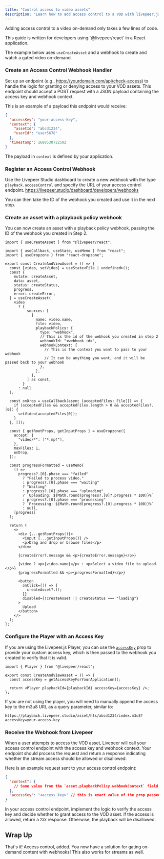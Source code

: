 ```yaml
---
title: "Control access to video assets"
description: "Learn how to add access control to a VOD with livepeer.js"
---
```


Adding access control to a video on-demand only takes a few lines of code.

<Info>
  This guide is written for developers using `@livepeer/react` in a React
  application.
</Info>

The example below uses `useCreateAsset` and a webhook to create and watch a gated video on-demand.

### Create an Access Control Webhook Handler

Set up an endpoint (e.g., https://yourdomain.com/api/check-access) to handle the logic for granting or denying access to your VOD assets.
This endpoint should accept a POST request with a JSON payload containing the access key and webhook context.

This is an example of a payload this endpoint would receive:

```json POST /api/check-access
{
  "accessKey": "your-access-key",
  "context": {
    "assetId": "abcd1234",
    "userId": "user5678"
  },
  "timestamp": 1680530722502
}
```

The payload in `context` is defined by your application.

### Register an Access Control Webhook

Use the Livepeer Studio dashboard to create a new webhook with the type `playback.accessControl` and specify the URL of your access control endpoint.
https://livepeer.studio/dashboard/developers/webhooks

You can then take the ID of the webhook you created and use it in the next step.

### Create an asset with a playback policy webhook

You can now create an asset with a playback policy webhook, passing the ID of the webhook you created in Step 2.

```tsx
import { useCreateAsset } from "@livepeer/react";

import { useCallback, useState, useMemo } from "react";
import { useDropzone } from "react-dropzone";

export const CreateAndViewAsset = () => {
  const [video, setVideo] = useState<File | undefined>();
  const {
    mutate: createAsset,
    data: asset,
    status: createStatus,
    progress,
    error: createError,
  } = useCreateAsset(
    video
      ? {
          sources: [
            {
              name: video.name,
              file: video,
              playbackPolicy: {
                type: "webhook",
                // This is the id of the webhook you created in step 2
                webhookId: "<webhook_id>",
                webhookContext: {
                  // This is the context you want to pass to your webhook
                  // It can be anything you want, and it will be passed back to your webhook
                },
              },
            },
          ] as const,
        }
      : null
  );

  const onDrop = useCallback(async (acceptedFiles: File[]) => {
    if (acceptedFiles && acceptedFiles.length > 0 && acceptedFiles?.[0]) {
      setVideo(acceptedFiles[0]);
    }
  }, []);

  const { getRootProps, getInputProps } = useDropzone({
    accept: {
      "video/*": ["*.mp4"],
    },
    maxFiles: 1,
    onDrop,
  });

  const progressFormatted = useMemo(
    () =>
      progress?.[0].phase === "failed"
        ? "Failed to process video."
        : progress?.[0].phase === "waiting"
        ? "Waiting"
        : progress?.[0].phase === "uploading"
        ? `Uploading: ${Math.round(progress?.[0]?.progress * 100)}%`
        : progress?.[0].phase === "processing"
        ? `Processing: ${Math.round(progress?.[0].progress * 100)}%`
        : null,
    [progress]
  );

  return (
    <>
      <div {...getRootProps()}>
        <input {...getInputProps()} />
        <p>Drag and drop or browse files</p>
      </div>

      {createError?.message && <p>{createError.message}</p>}

      {video ? <p>{video.name}</p> : <p>Select a video file to upload.</p>}
      {progressFormatted && <p>{progressFormatted}</p>}

      <button
        onClick={() => {
          createAsset?.();
        }}
        disabled={!createAsset || createStatus === "loading"}
      >
        Upload
      </button>
    </>
  );
};
```

### Configure the Player with an Access Key

If you are using the Livepeer.js Player, you can use the [`accessKey`](/reference/livepeer-js/Player#accesskey)
prop to provide your custom access key, which is then passed to the webhook you created to verify that it is valid.

```tsx
import { Player } from "@livepeer/react";

export const CreateAndViewAsset = () => {
  const accessKey = getAccessKeyForYourApplication();

  return <Player playbackId={playbackId} accessKey={accessKey} />;
};
```

If you are not using the player, you will need to manually append the access key to the m3u8 URL as a query parameter, similar to:

```
https://playback.livepeer.studio/asset/hls/abcd1234/index.m3u8?accessKey=your-access-key
```

### Receive the Webhook from Livepeer

When a user attempts to access the VOD asset, Livepeer will call your access control endpoint with the access key and webhook context.
Your endpoint should process the request and return a response indicating whether the stream access should be allowed or disallowed.

Here is an example request sent to your access control endpoint:

```json
{
  "context": {
    // Same value from the `asset.playbackPolicy.webhookContext` field
  },
  "accessKey": "<access_key>" // this is exact value of the prop passed to the Player, or the query parameter
}
```

In your access control endpoint, implement the logic to verify the access key and decide whether to grant access to the VOD asset.
If the access is allowed, return a `2XX` response. Otherwise, the playback will be disallowed.

## Wrap Up

That's it! Access control, added. You now have a solution for gating on-demand content with webhooks! This also works for streams as well.
